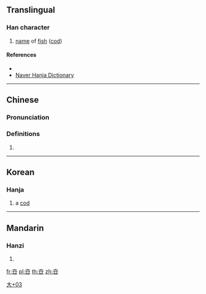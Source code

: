 ==Translingual==

===Han character===
{{Han char|rn=37|rad=大|as=03|sn=6|four=|canj=KR,XKR|ids=⿱大口}}

# [[name]] of [[fish]] ([[cod]])

====References====
* {{Han ref|kx=0250.071|dj=0509.150|hdz=10528.021|uh=593B|ud=22843}}
* [http://hanja.naver.com/hanja?q=%E5%A4%BB Naver Hanja Dictionary]

----

==Chinese==
{{zh-forms}}

===Pronunciation===
{{zh-pron
|m=huà
|c=
|mn=
|ma=zh-huà.ogg
|cat=
}}

===Definitions===
{{zh-hanzi}}

# {{rfdef|lang=zh}}

----

==Korean==

===Hanja===
{{ko-hanja|hangeul=화|rv=hwa|mr=hwa|y=hwa|eumhun=대구|ehrv=daegu|ehmr=taegu|ehy=taykwu}}

# a [[cod]]

----

==Mandarin==

===Hanzi===
{{cmn-hanzi|pin=[[huà]] ([[hua4]])|wg=hua<sup>4</sup>}}

# {{defn|lang=cmn|sort=大03}}

[[Category:Korean-only CJKV Characters|大+03]]

[[fr:夻]]
[[pl:夻]]
[[th:夻]]
[[zh:夻]]